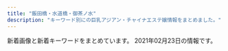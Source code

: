 ```yaml
---
title: "飯田橋・水道橋・御茶ノ水"
description: "キーワード別にの巨乳アジアン・チャイナエステ嬢情報をまとめました。"
---
```


新着画像と新着キーワードをまとめています。
2021年02月23日の情報です。

<DmmAffiliateIns />
<KeywordTable
  shops={
    [
    {
        "station": "JR\u6c34\u9053\u6a4b\u99c5\u897f\u53e3",
        "keywords": {},
        "img_links": [
            "https://suidobashi-mensesthe.com/images/prin-video2.jpg",
            "https://suidobashi-mensesthe.com/icon/line.png",
            "https://suidobashi-mensesthe.com/staff/midori-l2.jpg",
            "https://suidobashi-mensesthe.com/room/3-l.jpg",
            "https://suidobashi-mensesthe.com/room/1-s.jpg",
            "https://suidobashi-mensesthe.com/room/2-l.jpg",
            "https://suidobashi-mensesthe.com/images/clear.png",
            "https://suidobashi-mensesthe.com/mens-esthe-massage/2020/02/27/yui-s1.jpg",
            "https://suidobashi-mensesthe.com/staff/midori-s3.jpg",
            "https://suidobashi-mensesthe.com/mens-esthe-massage/2020/08/06/yui-s1.jpg",
            "https://suidobashi-mensesthe.com/images/footer-l.png",
            "https://suidobashi-mensesthe.com/room/3-s.jpg",
            "https://suidobashi-mensesthe.com/room/6-s.jpg",
            "https://suidobashi-mensesthe.com/icon/twitter.png",
            "https://suidobashi-mensesthe.com/staff/yui-s2.jpg",
            "https://suidobashi-mensesthe.com/images/header3.png",
            "https://suidobashi-mensesthe.com/button/blog.png",
            "https://suidobashi-mensesthe.com/images/footer-r.png",
            "https://suidobashi-mensesthe.com/room/esthe3.jpg",
            "https://suidobashi-mensesthe.com/room/4-l.jpg",
            "https://suidobashi-mensesthe.com/room/esthe1.jpg",
            "https://suidobashi-mensesthe.com/room/5-l.jpg",
            "https://suidobashi-mensesthe.com/room/2-s.jpg",
            "https://suidobashi-mensesthe.com/room/1-l.jpg",
            "https://suidobashi-mensesthe.com/staff/yui-l2.jpg",
            "https://suidobashi-mensesthe.com/images/main1.jpg",
            "https://suidobashi-mensesthe.com/images/flower.png",
            "https://suidobashi-mensesthe.com/staff/yui-l3.jpg",
            "https://suidobashi-mensesthe.com/staff/midori-s1.jpg",
            "https://suidobashi-mensesthe.com/staff/midori-s2.jpg",
            "https://suidobashi-mensesthe.com/button/home.png",
            "https://suidobashi-mensesthe.com/button/staff.png",
            "https://suidobashi-mensesthe.com/images/main-sp.jpg",
            "https://suidobashi-mensesthe.com/staff/yui-s1.jpg",
            "https://suidobashi-mensesthe.com/room/4-s.jpg",
            "https://suidobashi-mensesthe.com/staff/midori-l3.jpg",
            "https://suidobashi-mensesthe.com/icon/facebook.png",
            "https://suidobashi-mensesthe.com/staff/yui-s3.jpg",
            "https://suidobashi-mensesthe.com/room/6-l.jpg",
            "https://suidobashi-mensesthe.com/room/esthe2.jpg",
            "https://suidobashi-mensesthe.com/staff/midori-l1.jpg",
            "https://suidobashi-mensesthe.com/icon/google_plus.png",
            "https://suidobashi-mensesthe.com/staff/yui-l1.jpg",
            "https://suidobashi-mensesthe.com/room/5-s.jpg",
            "https://suidobashi-mensesthe.com/images/covit19.jpg",
            "https://suidobashi-mensesthe.com/images/qrcode.png"
        ],
        "name": "\u30d7\u30ea\u30f3",
        "url": "https://suidobashi-mensesthe.com/"
    },
    {
        "img_links": [
            "https://i1.wp.com/aromalucky.xyz/wp-content/uploads/2019/05/16.jpg",
            "https://i2.wp.com/aromalucky.xyz/wp-content/uploads/2017/12/03-1.jpg",
            "https://i1.wp.com/aromalucky.xyz/wp-content/uploads/2017/12/04-1.jpg",
            "https://i0.wp.com/aromalucky.xyz/wp-content/uploads/2017/12/05-1.jpg",
            "http://aromalucky.xyz/wp-content/uploads/2019/05/01_02.png",
            "https://i2.wp.com/aromalucky.xyz/wp-content/uploads/2017/12/08.jpg",
            "https://i2.wp.com/aromalucky.xyz/wp-content/uploads/2017/12/02.jpg",
            "https://i2.wp.com/aromalucky.xyz/wp-content/uploads/2019/05/03.png",
            "https://i0.wp.com/aromalucky.xyz/wp-content/uploads/2019/04/13.jpg",
            "https://i0.wp.com/aromalucky.xyz/wp-content/uploads/2019/05/15.jpg",
            "https://i2.wp.com/aromalucky.xyz/wp-content/uploads/2020/09/21.jpg",
            "https://i1.wp.com/aromalucky.xyz/wp-content/uploads/2019/10/20.jpg",
            "https://i2.wp.com/aromalucky.xyz/wp-content/uploads/2019/04/12.jpg",
            "https://i2.wp.com/aromalucky.xyz/wp-content/uploads/2019/04/14.jpg",
            "https://i0.wp.com/aromalucky.xyz/wp-content/uploads/2019/05/02.png"
        ],
        "station": "\u5c0f\u5ddd\u753a\u99c5B4",
        "keywords": {},
        "url": "http://aromalucky.xyz/",
        "name": "\u30a2\u30ed\u30de\u30e9\u30c3\u30ad\u30fc"
    },
    {
        "station": "JR\u6c34\u9053\u6a4b\u99c5\u897f\u53e3",
        "name": "Lime",
        "img_links": [
            "http://sln-relax.com/i/files/girl01.jpg",
            "http://sln-relax.com/scdl/staff/10011.jpg",
            "http://sln-relax.com/img/ttl_concept.jpg",
            "http://sln-relax.com/pic/topimg1.jpg",
            "http://sln-relax.com/img/att.jpg",
            "http://sln-relax.com/img/ttl_rec.jpg",
            "http://sln-relax.com/i/files/homeimg.jpg",
            "http://sln-relax.com/scdl/staff/10021.jpg",
            "http://sln-relax.com/scdl/staff/10071.jpg",
            "http://sln-relax.com/scdl/staff/10031.jpg",
            "http://sln-relax.com/scdl/staff/10081.jpg",
            "http://sln-relax.com/img/ttl_tnew.jpg",
            "http://sln-relax.com/scdl/staff/10051.jpg",
            "http://sln-relax.com/scdl/staff/10061.jpg",
            "http://sln-relax.com/img/ttl_staff.png",
            "http://sln-relax.com/pic/head.png",
            "http://sln-relax.com/pic/topimg3.jpg",
            "http://sln-relax.com/scdl/staff/10041.jpg",
            "http://sln-relax.com/pic/topimg2.jpg",
            "http://sln-relax.com/img/ttl_mobile.jpg",
            "http://sln-relax.com/i/files/girl02.jpg"
        ],
        "url": "http://sln-relax.com/",
        "keywords": {
            "C": 17
        }
    },
    {
        "keywords": {
            "86": 7,
            "C": 20,
            "84": 7,
            "D": 35,
            "87": 7,
            "85": 21
        },
        "station": "JR\u6c34\u9053\u6a4b\u99c5\u897f\u53e3",
        "img_links": [
            "http://yu.xyz.mn/images/s_staff.jpg",
            "http://yu.xyz.mn/photos/sites/91/2021/01/2021012205451889.jpg",
            "http://yu.xyz.mn/images/room4.jpg",
            "http://yu.xyz.mn/images/s_shedule.jpg",
            "http://yu.xyz.mn/images/mobile.jpg",
            "http://yu.xyz.mn/images/ac4.jpg",
            "http://yu.xyz.mn/photos/sites/91/2019/12/2019122702252767.jpg",
            "http://yu.xyz.mn/images/room2.jpg",
            "http://yu.xyz.mn/photos/sites/91/2020/04/2020040807282190.jpg",
            "http://yu.xyz.mn/images/top.jpg",
            "http://yu.xyz.mn/images/s_news.jpg",
            "http://yu.xyz.mn/photos/sites/91/2020/02/2020022305370017.jpg",
            "http://yu.xyz.mn/photos/sites/91/2019/12/2019122702252691.jpg",
            "http://yu.xyz.mn/images/ac2.jpg",
            "http://yu.xyz.mn/images/room3.jpg",
            "http://yu.xyz.mn/images/ac1.jpg",
            "http://yu.xyz.mn/images/ac3.jpg",
            "http://yu.xyz.mn/images/room1.jpg",
            "http://yu.xyz.mn/photos/sites/91/2019/12/2019122901424384.jpg",
            "http://yu.xyz.mn/images/ac6.jpg",
            "http://yu.xyz.mn/images/ac5.jpg"
        ],
        "name": "\u60a0 \u3086\u3046",
        "url": "http://yu.xyz.mn/"
    },
    {
        "station": "\u725b\u8fbc\u795e\u697d\u5742\u99c5A2\u51fa\u53e3",
        "name": "\u697d\u697d",
        "keywords": {},
        "url": "https://raku-relax.tokyo/",
        "img_links": []
    },
    {
        "url": "https://kira.uouono.com/",
        "keywords": {},
        "img_links": [],
        "name": "\u30ad\u30e9\u30e9",
        "station": "\u795e\u4fdd\u753a\u99c5A1\u51fa\u53e3"
    },
    {
        "station": "\u5c0f\u5ddd\u753a\u99c5B5\u51fa\u53e3",
        "url": "https://izumi-esthe.tokyo/",
        "keywords": {},
        "name": "\u7652\u3057\u306e\u6cc9",
        "img_links": []
    },
    {
        "img_links": [
            "http://rapisu.tokyo/images/top.png",
            "http://rapisu.tokyo/images/mobile.png",
            "http://rapisu.tokyo/images/r2.jpg",
            "http://rapisu.tokyo/images/r3.jpg",
            "http://rapisu.tokyo/images/meihui.jpg",
            "http://rapisu.tokyo/images/flash.jpg",
            "http://rapisu.tokyo/images/zi_staff.png",
            "http://rapisu.tokyo/images/g0.jpg",
            "http://rapisu.tokyo/images/r1.jpg",
            "http://rapisu.tokyo/images/mika.jpg",
            "http://rapisu.tokyo/images/tiao.png",
            "http://rapisu.tokyo/images/end.png",
            "http://rapisu.tokyo/images/flash1.jpg"
        ],
        "keywords": {
            "C": 7
        },
        "station": "\u795e\u4fdd\u753a\u99c5A7\u51fa\u53e3",
        "name": "\u30e9\u30d4\u30b9",
        "url": "http://rapisu.tokyo/"
    },
    {
        "url": "http://rioplioop.xyz/",
        "img_links": [
            "http://rioplioop.xyz/uploads/200601/1-200601142K43F.jpg",
            "http://rioplioop.xyz/uploads/200625/1-200625140331O1.jpg",
            "http://rioplioop.xyz/uploads/200601/1-200601142S1947.jpg",
            "http://rioplioop.xyz/picture/m-top003.jpg",
            "http://rioplioop.xyz/uploads/210122/1-2101221A121555.jpg",
            "http://rioplioop.xyz/uploads/201207/1-20120G62S9A5.jpg",
            "http://rioplioop.xyz/uploads/210212/1-2102121F2031b.jpg",
            "http://rioplioop.xyz/picture/call.png",
            "http://rioplioop.xyz/uploads/200709/1-200FZ94225252.jpg",
            "http://rioplioop.xyz/picture/cam-01.jpg",
            "http://rioplioop.xyz/uploads/200625/1-200625140422133.jpg",
            "http://rioplioop.xyz/uploads/210122/1-2101221A05a06.jpg",
            "http://rioplioop.xyz/uploads/200720/1-200H0125T94A.jpg",
            "http://rioplioop.xyz/uploads/200619/1-200619125204158.jpg",
            "http://rioplioop.xyz/uploads/200709/1-200FZ94240538.jpg",
            "http://rioplioop.xyz/uploads/200720/1-200H0125S1U2.jpg",
            "http://rioplioop.xyz/uploads/200619/1-20061912514T35.jpg",
            "http://rioplioop.xyz/picture/foot01.jpg",
            "http://rioplioop.xyz/uploads/200601/1-200601142G5438.jpg",
            "http://rioplioop.xyz/uploads/200601/1-200601142U5L7.jpg",
            "http://rioplioop.xyz/uploads/200601/1-200601142639540.jpg",
            "http://rioplioop.xyz/uploads/200601/1-200601142629454.jpg",
            "http://rioplioop.xyz/uploads/200601/1-200601142913462.jpg",
            "http://rioplioop.xyz/uploads/200601/1-200601142R2G3.jpg",
            "http://rioplioop.xyz/uploads/210107/1-21010G41345N3.jpg",
            "http://rioplioop.xyz/uploads/200710/1-200G01PS2Q3.jpg",
            "http://rioplioop.xyz/uploads/200601/1-200601142F5435.jpg",
            "http://rioplioop.xyz/uploads/210107/1-21010G41433150.jpg",
            "http://rioplioop.xyz/uploads/200601/1-200601142TY37.jpg",
            "http://rioplioop.xyz/uploads/210212/1-2102121F223O1.jpg",
            "http://rioplioop.xyz/uploads/201215/1-20121514062YE.jpg",
            "http://rioplioop.xyz/uploads/201215/1-201215140614E6.jpg",
            "http://rioplioop.xyz/uploads/200601/1-200601142921510.jpg",
            "http://rioplioop.xyz/picture/m-top004.jpg",
            "http://rioplioop.xyz/uploads/200601/1-200601142P4643.jpg",
            "http://rioplioop.xyz/picture/m-head01.jpg"
        ],
        "station": "JR\u6c34\u9053\u6a4b\u99c5\u6771\u53e3",
        "keywords": {
            "85": 1,
            "94": 11,
            "D": 3,
            "F": 11,
            "84": 2,
            "C": 2
        },
        "name": "\u307f\u3055\u304d"
    },
    {
        "keywords": {
            "84": 4,
            "83": 10,
            "85": 6,
            "88": 4,
            "E": 6,
            "F": 6,
            "89": 6,
            "D": 18
        },
        "url": "http://venus.tyo.cm/",
        "station": "JR\u6c34\u9053\u6a4b\u99c5\u6771\u53e3",
        "name": "\u30d3\u30fc\u30ca\u30b9",
        "img_links": [
            "http://venus.tyo.cm/photos/sites/40/2020/08/2020083109075912.jpeg",
            "http://venus.tyo.cm/photos/sites/40/2020/10/202010021052282.jpeg",
            "http://venus.tyo.cm/photos/sites/40/2020/08/2020083109075581.jpeg",
            "http://venus.tyo.cm/photos/sites/40/2020/08/2020083109075685.jpeg",
            "http://venus.tyo.cm/images/mainimg.jpg",
            "http://venus.tyo.cm/images/pagetop.png",
            "http://venus.tyo.cm/photos/sites/40/2020/08/2020083109075784.jpeg",
            "http://venus.tyo.cm/photos/sites/40/2020/08/2020083109075848.jpeg",
            "http://venus.tyo.cm/images/room6.jpg",
            "http://venus.tyo.cm/photos/sites/40/2020/09/2020090907201348.jpeg",
            "http://venus.tyo.cm/photos/sites/40/2020/08/2020083109075781.jpeg",
            "http://venus.tyo.cm/images/room3.jpg",
            "http://venus.tyo.cm/images/top.png",
            "http://venus.tyo.cm/images/room4.jpg",
            "http://venus.tyo.cm/photos/sites/40/2020/09/2020091012404045.jpeg",
            "http://venus.tyo.cm/photos/sites/40/2020/08/2020083109075883.jpeg",
            "http://venus.tyo.cm/photos/sites/40/2020/09/2020090907201289.jpeg",
            "http://venus.tyo.cm/images/room1.jpg",
            "http://venus.tyo.cm/images/spmainimg.jpg",
            "http://venus.tyo.cm/images/room5.jpg",
            "http://venus.tyo.cm/images/room2.jpg"
        ]
    }
]
}
/>
<DmmAffiliateScript />
